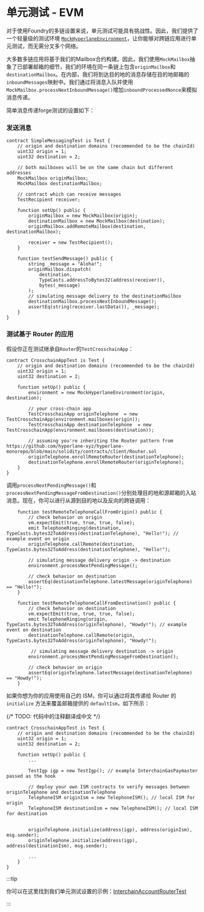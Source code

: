 # 单元测试 - EVM

对于使用Foundry的多链设置来说，单元测试可能具有挑战性。因此，我们提供了一个轻量级的测试环境 [`MockHyperlaneEnvironment`](https://github.com/hyperlane-xyz/hyperlane-monorepo/blob/main/solidity/contracts/mock/MockHyperlaneEnvironment.sol)，让你能够对跨链应用进行单元测试，而无需分叉多个网络。

大多数多链应用将基于我们的Mailbox合约构建。因此，我们使用`MockMailbox`抽象了已部署邮箱的细节，我们的环境在同一条链上包含`originMailbox`和`destinationMailbox`。在内部，我们将到达目的地的消息存储在目的地邮箱的`inboundMessages`映射中。我们通过将消息入队并使用`MockMailbox.processNextInboundMessage()`增加`inboundProcessedNonce`来模拟消息传递。

简单消息传递forge测试的设置如下：

### 发送消息

```solidity
contract SimpleMessagingTest is Test {
    // origin and destination domains (recommended to be the chainId)
    uint32 origin = 1;
    uint32 destination = 2;

    // both mailboxes will be on the same chain but different addresses
    MockMailbox originMailbox;
    MockMailbox destinationMailbox;

    // contract which can receive messages
    TestRecipient receiver;

    function setUp() public {
        originMailbox = new MockMailbox(origin);
        destinationMailbox = new MockMailbox(destination);
        originMailbox.addRemoteMailbox(destination, destinationMailbox);

        receiver = new TestRecipient();
    }

    function testSendMessage() public {
        string _message = "Aloha!";
        originMailbox.dispatch(
            destination,
            TypeCasts.addressToBytes32(address(receiver)),
            bytes(_message)
        );
        // simulating message delivery to the destinationMailbox
        destinationMailbox.processNextInboundMessage();
        assertEq(string(receiver.lastData()), _message);
    }
}
```

### 测试基于 Router 的应用

假设你正在测试继承自`Router`的`TestCrosschainApp`：

```solidity
contract CrosschainAppTest is Test {
    // origin and destination domains (recommended to be the chainId)
    uint32 origin = 1;
    uint32 destination = 2;

    function setUp() public {
        environment = new MockHyperlaneEnvironment(origin, destination);

        // your cross-chain app
        TestCrosschainApp originTelephone  = new TestCrosschainApp(environment.mailboxes(origin));
        TestCrosschainApp destinationTelephone  = new TestCrosschainApp(environment.mailboxes(destination));

        // assuming you're inheriting the Router pattern from https://github.com/hyperlane-xyz/hyperlane-monorepo/blob/main/solidity/contracts/client/Router.sol
        originTelephone.enrollRemoteRouter(destinationTelephone);
        destinationTelephone.enrollRemoteRouter(originTelephone);
    }
}
```

调用`processNextPendingMessage()`和`processNextPendingMessageFromDestination()`分别处理目的地和源邮箱的入站消息。现在，你可以进行从源到目的地以及反向的跨链调用：

```solidity
    function testRemoteTelephoneCallFromOrigin() public {
        // check behavior on origin
        vm.expectEmit(true, true, true, false);
        emit TelephoneRinging(destination,  TypeCasts.bytes32ToAddress(destinationTelephone), "Hello!"); // example event on origin
        originTelephone.callRemote(destination,  TypeCasts.bytes32ToAddress(destinationTelephone), "Hello!");

        // simulating message delivery origin -> destination
        environment.processNextPendingMessage();

        // check behavior on destination
        assertEq(destinationTelephone.latestMessage(originTelephone) == "Hello!");
    }

    function testRemoteTelephoneCallFromDestination() public {
        // check behavior on destination
        vm.expectEmit(true, true, true, false);
        emit TelephoneRinging(origin,  TypeCasts.bytes32ToAddress(originTelephone), "Howdy!"); // example event on destination
        destinationTelephone.callRemote(origin,  TypeCasts.bytes32ToAddress(originTelephone), "Howdy!");

         // simulating message delivery destination -> origin
        environment.processNextPendingMessageFromDestination();

        // check behavior on origin
        assertEq(originTelephone.latestMessage(destinationTelephone) == "Howdy!");
    }
```

如果你想为你的应用使用自己的 ISM，你可以通过将其传递给 Router 的 `initialize` 方法来覆盖邮箱提供的 `defaultIsm`，如下所示：

{/* TODO: 代码中的注释翻译成中文 */}
```solidity
contract CrosschainAppTest is Test {
    // origin and destination domains (recommended to be the chainId)
    uint32 origin = 1;
    uint32 destination = 2;

    function setUp() public {
        ...

        TestIgp igp = new TestIgp(); // example InterchainGasPaymaster passed as the hook

        // deploy your own ISM contracts to verify messages between originTelephone and destinationTelephone
        TelephoneISM originIsm = new TelephoneISM(); // local ISM for origin
        TelephoneISM destinationIsm = new TelephoneISM(); // local ISM for destination


        originTelephone.initialize(address(igp), address(originIsm), msg.sender);
        originTelephone.initialize(address(igp), address(destinationIsm), msg.sender);

        ...
    }
}
```

:::tip

你可以在这里找到我们单元测试设置的示例：[InterchainAccountRouterTest](https://github.com/hyperlane-xyz/hyperlane-monorepo/blob/dae8b26ed65383844e4fbed7585deeb52da4e454/solidity/test/InterchainAccountRouter.t.sol#L38)

:::
